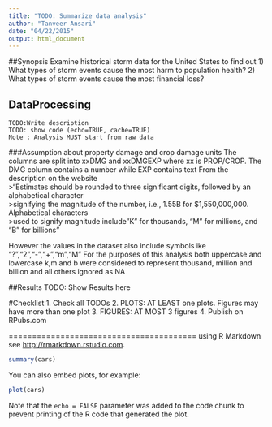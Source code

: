 ```yaml
---
title: "TODO: Summarize data analysis"
author: "Tanveer Ansari"
date: "04/22/2015"
output: html_document
---
```

##Synopsis
  Examine historical storm data for the United States to find out 
  1) What types of storm events cause the most harm to population health?
  2) What types of storm events cause the most financial loss?
  
## DataProcessing  
    TODO:Write description 
    TODO: show code (echo=TRUE, cache=TRUE)
    Note : Analysis MUST start from raw data
###Assumption about property damage and crop damage units
The columns are split into xxDMG and xxDMGEXP where xx is PROP/CROP. 
The DMG column contains a number while EXP contains text
From the description on the website  
>"Estimates should be rounded to three significant digits, followed by an alphabetical character   
>signifying the magnitude of the number, i.e., 1.55B for $1,550,000,000. Alphabetical characters  
>used to signify magnitude include "K" for thousands, "M" for millions, and "B" for billions"

However the values in the dataset also include symbols ike "?","2","-","+","m","M" 
For the purposes of this analysis both uppercase and lowercase k,m and b were considered 
to represent thousand, million and billion and all others ignored as NA

##Results
  TODO: Show Results here
  
#Checklist
1.  Check all TODOs
2.  PLOTS:  AT LEAST one plots. Figures may have more than one plot
3.  FIGURES: AT MOST  3 figures
4.  Publish on RPubs.com

========================================
using R Markdown see <http://rmarkdown.rstudio.com>.
```r
summary(cars)
```

You can also embed plots, for example:

```r
plot(cars)
```

Note that the `echo = FALSE` parameter was added to the code chunk to prevent printing of the R code that generated the plot.
